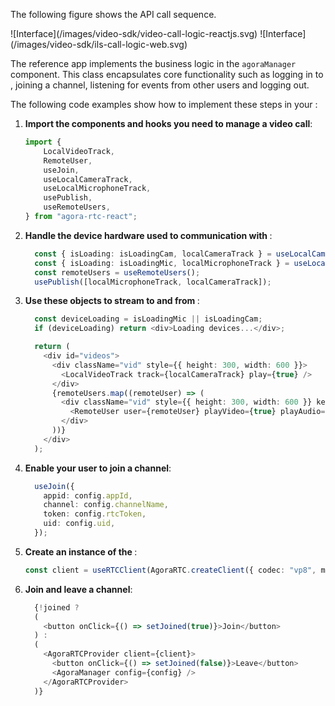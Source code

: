 <PlatformWrapper platform="react-js">

The following figure shows the  <Vpd k="PRODUCT" /> API call sequence.

<ProductWrapper product="video-calling">
![Interface](/images/video-sdk/video-call-logic-reactjs.svg)
</ProductWrapper>
<ProductWrapper product={["interactive-live-streaming", "broadcast-streaming"]}>
![Interface](/images/video-sdk/ils-call-logic-web.svg)
</ProductWrapper>

The <Vg k="VSDK" /> reference app implements the <Vg k="PRODUCT" />  business logic in the `agoraManager` component.
    This class encapsulates  core functionality such as logging in to <Vg k="AGORA_BACKEND" />,
  joining a channel, listening for events from other users and logging out.

The following code examples show how to implement these steps in your <Vpl k="CLIENT" />:

1. **Import the components and hooks you need to manage a video call**:

    ```typescript
    import {
        LocalVideoTrack,
        RemoteUser,
        useJoin,
        useLocalCameraTrack,
        useLocalMicrophoneTrack,
        usePublish,
        useRemoteUsers,
    } from "agora-rtc-react";
    ```

1. **Handle the device hardware used to communication with <Vg k="AGORA_BACKEND" />**:

    ```typescript
      const { isLoading: isLoadingCam, localCameraTrack } = useLocalCameraTrack();
      const { isLoading: isLoadingMic, localMicrophoneTrack } = useLocalMicrophoneTrack();
      const remoteUsers = useRemoteUsers();
      usePublish([localMicrophoneTrack, localCameraTrack]);
    ```

1. **Use these objects to stream to and from  <Vg k="AGORA_BACKEND" />**:
    ```typescript
      const deviceLoading = isLoadingMic || isLoadingCam;
      if (deviceLoading) return <div>Loading devices...</div>;

      return (
        <div id="videos">
          <div className="vid" style={{ height: 300, width: 600 }}>
            <LocalVideoTrack track={localCameraTrack} play={true} />
          </div>
          {remoteUsers.map((remoteUser) => (
            <div className="vid" style={{ height: 300, width: 600 }} key={remoteUser.uid}>
              <RemoteUser user={remoteUser} playVideo={true} playAudio={true} />
            </div>
          ))}
        </div>
      );
    ```

1. **Enable your user to join a channel**:

    ```typescript
      useJoin({
        appid: config.appId,
        channel: config.channelName,
        token: config.rtcToken,
        uid: config.uid,
      });
    ```

1.  **Create an instance of the <Vg k="ENGINE" />**:

      ```typescript
      const client = useRTCClient(AgoraRTC.createClient({ codec: "vp8", mode: "rtc" }));
      ```

1. **Join and leave a channel**:

    ```javascript
      {!joined ?
      (
        <button onClick={() => setJoined(true)}>Join</button>
      ) :
      (
        <AgoraRTCProvider client={client}>
          <button onClick={() => setJoined(false)}>Leave</button>
          <AgoraManager config={config} />
        </AgoraRTCProvider>
      )}
    ```


</PlatformWrapper>